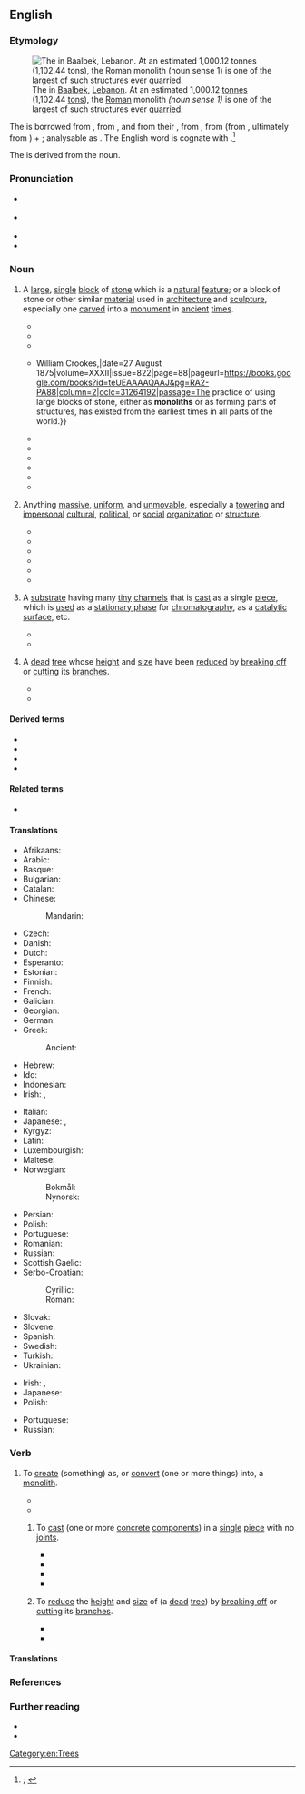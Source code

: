 ==English==
{{was wotd|2020|September|11}}

===Etymology===
[[File:Baalbek-stoneofpregnantwoman.jpg|thumb|The {{w|Stone of the Pregnant Woman}} in [[Baalbek]], [[Lebanon]]. At an estimated 1,000.12 [[tonne]]s (1,102.44 [[ton]]s), the [[Roman#Adjective|Roman]] monolith ''(noun sense 1)'' is one of the largest of such structures ever [[quarry#Verb|quarried]].]]

{{root|en|ine-pro|*mey-|*-}}
The {{glossary|noun}} is borrowed from {{bor|en|fr|monolithe|t=object made from a single block of stone}}, from {{der|en|frm|monolythe|t=made from a single block of stone}} {{qualifier|rare}}, and from their {{glossary|etymon}} {{bor|en|la|monolithus|t=made from a single block of stone}}, from {{der|en|grc|μονόλιθος|t=made from a single block of stone}}, from {{m|grc|μονο-|pos=prefix meaning ‘alone; single’}} (from {{m|grc|μόνος|t=alone; only, unique}}, ultimately from {{der|en|ine-pro|*mey-|t=little, small}}) + {{m|grc|λίθος|t=a stone; stone as a substance}}; analysable as {{confix|en|mono|lith}}. The English word is cognate with {{cog|de|monolith|t=made from a single block of stone}}.<ref>{{R:OED Online|pos=adj.'' and ''n|id=121455|date=December 2002|nodot=1}}; {{R:Lexico|pos=n}}</ref>

The {{glossary|verb}} is derived from the noun.

===Pronunciation===
* {{a|RP}} {{IPA|en|/ˈmɒnəlɪθ/|/ˈmɒnlɪθ/}}
* {{a|GA}} {{IPA|en|/ˈmɑnəˌlɪθ/}}
* {{audio|en|En-us-monolith.ogg|Audio (GA)}}
* {{hyphenation|en|mo|no|lith}}

===Noun===
{{en-noun}}

# {{lb|en|also|attributively}} A [[large]], [[single#Adjective|single]] [[block#Noun|block]] of [[stone#Noun|stone]] which is a [[natural#Adjective|natural]] [[feature#Noun|feature]]; or a block of stone or other similar [[material#Noun|material]] used in [[architecture]] and [[sculpture]], especially one [[carve]]d into a [[monument]] in [[ancient]] [[time#Noun|times]].
#: {{antonyms|en|polylith}}
#* {{quote-book|en|chapter=Tenth Arrondissement. Western Portion.|title=Galignani’s New Paris Guide, for 1856.{{nb...|Revised and Verified by Personal Inspection, and Arranged on an Entirely New Plan.}}|location=Paris|publisher=[[w:John Anthony Galignani|A[nthony] and W[illiam] Galignani & Co.]]{{nb...|rue de Rivoli, No. 224.}}|year=1856|page=355|pageurl=https://books.google.com.sg/books?id=TE1YAAAAcAAJ&pg=PA355|oclc=12630024|passage=''Tomb of [[w:Napoleon|Napoleon I]].'' [...] Twelve colossal statues, by [[w:James Pradier|[James] Pradier]], representing as many victories, stand against the pilasters, facing the tomb, consisting of an immense '''monolith''' of porphyry, weighing 135,000 lbs., and brought from Lake Onega in Finland at a cost of 140,000fr.}}
#* {{quote-journal|en|title=The Monthly Mirror of Fact and Rumour|magazine=The National Magazine|location=London|publisher=W. Tweedie{{nb...|337, Strand.}}|year=1862|volume=XII|page=48|pageurl=https://books.google.com/books?id=f14wAQAAMAAJ&pg=PA48|column=1|oclc=42299886|passage=Rumour, with her thousand tongues, affirms that the "Prince Albert Memorial" will not take the form of a '''monolith'''; we shall not be sorry to learn the fact of some more suitable monument having been decided upon.}}
#* {{quote-book|en|author=Charles G[odfrey] Leland|authorlink=Charles Godfrey Leland|chapter=Remarks on Colonel [Bardey] Kennon’s Letter|title={{w|Fusang}} or The Discovery of America by Chinese Buddhist Priests in the Fifth Century|location=London|publisher=[[w:Nicholas Trübner|Trübner & Co.]],{{nb...|Ludgate Hill.}}|year=1875|page=84|pageurl=https://books.google.com/books?id=qN9EAAAAIAAJ&pg=PA84|oclc=937510802|passage=[...] I do not think that the idea of a serpent with a ball at its mouth is so very palpable a religious symbol, and one so innate, that it should be the very first thing which would occur as an emblem of the great deity of the waters, to aboriginal Egyptians, to '''monolith'''-setters in Brittany, to mound-builders in Ohio, to Peruvians and Mexicans.}}
#* {{quote-journal|en|author=John Hawkshaw|authorlink=John Hawkshaw|title=British Association for the Advancement of Science. Bristol Meeting, August 25, 1875. Inaugural Address of the President, Sir John Hawkshaw, F.R.S.|editor={{w|William Crookes}}|journal=The Chemical News and Journal of Physical Science.{{nb...|with which is Incorporated the “Chemical Gazette.” A Journal of Practical Chemistry in All Its Applications to Pharmacy, Arts, and Manufactures.}}|location=London|publisher={{...|Published at the office, Boy Court, Ludgate Hill, E.C. and sold by all booksellers; printed by}} William Crookes,{{nb...|Chemical News Office, Boy Court, Ludgate Hill, E.C.}}|date=27 August 1875|volume=XXXII|issue=822|page=88|pageurl=https://books.google.com/books?id=teUEAAAAQAAJ&pg=RA2-PA88|column=2|oclc=31264192|passage=The practice of using large blocks of stone, either as '''monoliths''' or as forming parts of structures, has existed from the earliest times in all parts of the world.}}
#* {{quote-book|en|author=Daniel Kinnear Clark|authorlink=Daniel Kinnear Clark|chapter=Pair of Horizontal Compound Reversing Rail-mill Engines.{{nb...|Constructed by Messrs. Tannett Walker & Co., Leeds.}}|title=The Steam Engine: A Treatise on Steam Engines and Boilers.{{nb...|}}|location=London; Glasgow|publisher=[[w:Blackie and Son|Blackie & Son]]|year=1889|volume_plain=half-volume III|page=357|pageurl=https://books.google.com/books?id=w_E8xghOUgYC&pg=PA357|oclc=234118905|passage=Similar engines are erected in Yorkshire on concrete foundations, with a top layer of '''monolith''' or Bramley Fall stone, costing from £800 to £1000.}}
#* {{quote-book|en|author=W. W. Robson|quotee={{w|Arthur Conan Doyle}}|chapter=Introduction|mainauthor=Arthur Conan Doyle|title=[[w:The Hound of the Baskervilles|The Hound of the Baskervilles: Another Adventure of Sherlock Holmes]]|series=[[w:Oxford World's Classics|Oxford World’s Classics]]; The Oxford {{w|Sherlock Holmes}}|location=Oxford, Oxfordshire|publisher={{w|Oxford University Press}}|date=2 April 1901|year_published=1993 (1998 reissue)|page=xii|pageurl=https://books.google.com/books?id=aYLDRKrB7FUC&pg=PR12|isbn=978-0-19-283519-2|passage=On 2 April 1901 Doyle wrote to his mother from Rowe's Duchy Hotel at Princetown: [...] We did fourteen miles over the moor to-day and are now pleasantly weary. It is a great place, very sad and wild, dotted with the dwellings of prehistoric man, strange '''monoliths''' and huts and graves.}}
#* {{quote-book|en|title=Draft Farmington Resource Management Plan and Environmental Impact Statement|location=Farmington, N.M.|publisher={{w|Bureau of Land Management}}, [[w:United States Department of the Interior|U.S. Department of the Interior]]|month=March|year=1987|page=B-34|pageurl=https://books.google.com/books?id=MEbxAAAAMAAJ&pg=RA4-PA34|column=1|oclc=682055597|passage=Foothold Ruin sits on an isolated sandstone '''monolith''' with additional rooms at the base. Access up the '''monolith''' is by a set of footholds in the rockface.}}
#* {{quote-book|en|chapter=Arch Dams|editor=J. Paul Guyer|title=An Introduction to Design and Construction of Dams|location=El Macero, Calif.|publisher=The Clubhouse Press|year=2012|section=section 1.2.6.1 (Spacing of Monolith Joints)|page=32|pageurl=https://books.google.com/books?id=khFEDwAAQBAJ&pg=PA32|passage=The width of a '''monolith''' is the distance between '''monolith''' joints as measured along the axis of the dam. [...] In recent construction, '''monolith''' widths have been commonly set at approximately 50 feet but with some structures having '''monoliths''' ranging from 30 to 80 feet.}}
#* {{quote-journal|en|author=Henry Petroski|authorlink=Henry Petroski|title=The Washington Monument|archiveurl=https://web.archive.org/web/20200829160906/https://www.americanscientist.org/article/the-washington-monument|archivedate=29 August 2020|magazine={{w|American Scientist}}|location=New Haven, Conn.|publisher=[[w:Sigma Xi|Sigma Xi, the Scientific Research Society]]|month=January|year=2012|volume=100|issue=1|page=16|issn=0003-0996|oclc=891112584|passage=The Washington Monument is often described as an obelisk, and sometimes even as a "true obelisk," even though it is not. A true obelisk is a '''monolith''', a pylon formed out of a single piece of stone.}}
#* {{quote-book|en|author=Timothy P. Spira|chapter=Hickory Nut Falls, Chimney Rock State Park|title=Waterfalls & Wildflowers in the Southern Appalachians: Thirty Great Hikes|series=A Southern Gateways Guide|location=Chapel Hill, N.C.|publisher={{w|University of North Carolina Press}}|year=2015|section=part III (Hike Narratives)|page=100|pageurl=https://books.google.com/books?id=zf2BBgAAQBAJ&pg=PA100|isbn=978-1-4696-2264-4|passage=[...] Chimney Rock State Park is one of North Carolina's newest state parks. Its most famous landmark is the park's namesake, a spectacular granite '''monolith''' known as Chimney Rock, providing panoramic views of Lake Lure, the surrounding mountains, and nearby Piedmont.}}
# {{lb|en|also|attributively|and|figurative}} Anything [[massive]], [[uniform#Adjective|uniform]], and [[unmovable]], especially a [[towering#Adjective|towering]] and [[impersonal]] [[cultural]], [[political]], or [[social]] [[organization]] or [[structure#Noun|structure]].
#: {{antonyms|en|chimera}}
#* {{quote-book|en|author=Hans-Ulrich Boas|chapter=Some Remarks on Case Grammars as Bases for Contrastive Studies|editor=Jacek Fisiak|title=Theoretical Issues in Contrastive Linguistics|series=Amsterdam Studies in the Theory and History of Linguistic Science, Series IV, Current Issues in Linguistic Theory|seriesvolume=12|location=Amsterdam; Philadelphia, Pa.|publisher={{w|John Benjamins Publishing Company}}|year=1980|section=part II (Linguistic Models and Contrastive Studies of Language)|page=71|pageurl=https://books.google.com/books?id=IzZNbwrsFMsC&pg=PA71|isbn=978-90-272-3502-2|issn=0304-0763|passage=It was the setting up of generalizations of the first kind in [[w:Charles J. Fillmore|[Charles J.] Fillmore]] (1966a, b) and (1968a) that awarded case grammar the role of being, besides abstract syntax, the second crack in the transformational '''monolith''' of the late sixties.}}
#* {{quote-book|en|author=Joan Thirsk|authorlink=Joan Thirsk|chapter=Preface|title=The Rural Economy of England|series=History Series|seriesvolume=25|location=London|publisher=[[w:Continuum International Publishing Group|The Hambledon Press]]|year=1984|page=vi|pageurl=https://books.google.com/books?id=fY_2yFxGAPEC&pg=PR6|isbn=978-0-907628-28-6|passage=But English society is no '''monolith''', and it is a gross simplification to force it into one mould.}}
#* {{quote-book|en|author=Charles Patrick Neimeyer|chapter=A True Pell-mell of Human Souls: The Germans in the Continental Army|title=America at War: A Social History of the Continental Army|series=The American Social Experience Series|seriesvolume=33|location=New York, N.Y.; London|publisher={{w|New York University Press}}|year=1996|page=44|pageurl=https://books.google.com/books?id=MRd249P8IycC&pg=PA44|isbn=978-0-8147-5780-2|passage=Recent scholarship on colonial history has demonstrated that British America was not simply an English but rather a multicultural society. Far from being a homogeneous '''monolith''', colonial society comprised many divergent races and ethnic groups.}}
#* {{quote-book|en|author=Femi Ojo-Ade|authorlink=Femi Ojo Ade|chapter=[[w:Nicolás Guillén|Nicolas Guillén]]: Negritude and Nationalism|title=Being Black, Being Human: More Essays on Black Culture|location=Trenton, N.J.; Asmara, Eritrea|publisher=Africa World Press|year=1996|year_published=2004|page=157|pageurl=https://books.google.com/books?id=8k_DnWuLoS4C&pg=PA157|isbn=978-1-59221-043-5|passage=For whatever reason, one knows that the Senegalese poet-president &#91;{{w|Léopold Sédar Senghor}}&#93; became the Father of the ideology, cleverly weaving a network of cultural contributions and atavistic, essential, and behavioral components into a kind of black '''monolith''' hardly acceptable to anyone.}}
#* {{quote-book|en|author=Ernest Lawson Jr.|title=Political Bias Distortion, Based on Philosophical Agendas|location=[Bloomington, Ind.]|publisher={{w|Trafford Publishing}}|date=14 May 2012|page=168|pageurl=https://books.google.com/books?id=dfJXAAAAQBAJ&pg=PA168|isbn=978-1-4669-2902-9|passage=Southern Democratic plantation masters' prestige and dominance were equivalent to '''monolith''' monarchs. They had influence around the world, especially within the political arena.}}
#* {{quote-web|en|author=Jesse Hassenger|title=Disney Goes Viral with an Ambitious, Overstuffed ''{{w|Wreck-It Ralph}}'' Sequel|archiveurl=https://web.archive.org/web/20191121090639/https://film.avclub.com/disney-goes-viral-with-an-ambitious-overstuffed-wreck-1830370111|archivedate=21 November 2019|work={{w|The A.V. Club}}|date=14 November 2018|passage=Intentionally or not, the movie [''{{w|Ralph Breaks the Internet}}''] makes Disney feel as enormous as the internet itself, containing a series of micro-targeted idiosyncrasies and in-jokes that are nonetheless controlled by a cultural '''monolith''' (whether that's Disney or whatever massive corporation owns your local ISP).}}
# {{lb|en|chemistry}} A [[substrate]] having many [[tiny]] [[channel#Noun|channels]] that is [[cast#Verb|cast]] as a single [[piece#Noun|piece]], which is [[use#Verb|used]] as a [[stationary phase]] for [[chromatography]], as a [[catalytic]] [[surface#Noun|surface]], etc.
#* {{quote-journal|en|author=Pete Gagnon|title=Monoliths Emerge as Key Purification Methodology|archiveurl=https://web.archive.org/web/20081211191602/http://www.genengnews.com/articles/chitem.aspx?aid=2543|archivedate=11 December 2008|journal=Genetic Engineering & Biotechnology News|location=|publisher={{w|Mary Ann Liebert}}|date=1 August 2008|volume=28|issue=14|page=48|issn=1935-472X|oclc=884079966|passage=The conference chairman, Alois Jungbauer, Ph.D., professor at the University of Natural Resources and Applied Life Sciences in Vienna, defined a '''monolith''' as a continuous stationary-phase cast as a homogeneous column in a single piece. '''Monoliths''' are further characterized by a highly interconnected network of channels, most with sizes ranging from 1 to 5 µm. The adsorptive surface is directly accessible to solutes as they pass through the column.}}
#* {{quote-book|en|author=E. A. Abou Neel|author2=V. Salih|author3=J. C. Knowles|chapter=Phosphate-based Glasses|editor=Paul Ducheyne|title=Comprehensive Biomaterials|location=Amsterdam; Kidlington, Oxfordshire|publisher={{w|Elsevier}}|year=2011|volume=1 (Metallic, Ceramic and Polymeric Biomaterials)|page=291|pageurl=https://books.google.com/books?id=oa8YpRsD1kkC&pg=PA291|column=2|isbn=978-0-08-055302-3|passage=[W]ork performed by Gough ''et al.'' looked at the long-term culture (28 days) of craniofacial fibroblasts seeded on to '''monolith''' calcium/sodium phosphate glass surfaces.}}
# {{lb|en|Britain|horticulture}} A [[dead]] [[tree]] whose [[height]] and [[size#Noun|size]] have been [[reduce]]d by [[break off|breaking off]] or [[cut#Verb|cutting]] its [[branch#Noun|branches]].
#* {{quote-book|en|chapter=Tree Work: Assessment of Requirements” and “Ancient Trees in the Landscape: Advocacy for Holistic and Landscape-scale Management|editor=David Lonsdale|title=Ancient and Other Veteran Trees: Further Guidance on Management|archiveurl=https://web.archive.org/web/20200205213226/https://ancienttreeforum.co.uk/wp-content/uploads/2015/02/ATF_book.pdf|archivedate=5 February 2020|location=London|publisher={{w|The Tree Council}}|month=February|year=2013|pages=98 and 147|pageurl=https://ancienttreeforum.co.uk/wp-content/uploads/2015/02/ATF_book.pdf#page=99|isbn=978-0-904853-09-4|passage=&#91;[https://ancienttreeforum.co.uk/wp-content/uploads/2015/02/ATF_book.pdf#page=99 page 98]&#93; If a stub is to be retained, either for the reasons stated above, or when a tree is to be reduced to a "'''monolith'''" [...], unconventional methods of cutting or fracturing (not recommended in BS 3998) may be employed, [...] &#91;[https://ancienttreeforum.co.uk/wp-content/uploads/2015/02/ATF_book.pdf#page=148 page 147]&#93; Even dead standing or fallen trees are important, and so owners should be encouraged to be untidy-minded and to leave '''monoliths''' or fallen dead wood ''in situ''.}}
#* {{quote-journal|en|author=Jess Warren|title=New home for remains of oak tree that fell into Earley road|url=https://www.wokinghampaper.co.uk/new-home-for-remains-of-oak-tree-that-fell-into-earley-road/|newspaper=The Wokingham Paper|location=Wokingham, Berkshire|publisher=Xn Media|date=15 August 2020|issn=2058-5268|oclc=1064476638|passage=Stumps of older fallen trees, known as upright '''monoliths''', have incredible environmental value and can provide a home and food source for insects for decades.}}

====Derived terms====
* {{l|en|monolithal}}
* {{l|en|monolithic}}
* {{l|en|monolithically}}
* {{l|en|monolithism}}

====Related terms====
* {{l|en|megalith}}

====Translations====
{{trans-top|large, single block of stone}}
* Afrikaans: {{t|af|monoliet}}
* Arabic: {{t|ar|مونوليث}}
* Basque: {{t|eu|monolito}}
* Bulgarian: {{t|bg|монолит|m}}
* Catalan: {{t+|ca|monòlit|m}}
* Chinese:
*: Mandarin: {{t+|cmn|磐石|tr=pánshí}}
* Czech: {{t|cs|monolit|m}}
* Danish: {{t|da|monolit|c}}
* Dutch: {{t+|nl|monoliet|m}}
* Esperanto: {{t|eo|monolito}}
* Estonian: {{t|et|monoliit}}
* Finnish: {{t+|fi|monoliitti}}
* French: {{t+|fr|monolithe|m}}
* Galician: {{t|gl|monólito|m}}
* Georgian: {{t|ka|მონოლითი}}
* German: {{t+|de|Monolith|m}}
* Greek: {{t+|el|μονόλιθος|m}}
*: Ancient: {{t|grc|μονόλιθος|m}}
* Hebrew: {{t+|he|מונולית|m}}
* Ido: {{t+|io|monolito}}
* Indonesian: {{t+|id|monolit}}
* Irish: {{t|ga|monailit|f}}, {{t|ga|allait|f}}
{{trans-mid}}
* Italian: {{t+|it|monolito|m}}
* Japanese: {{t|ja|一枚岩|tr=ichimaiiwa}}, {{t|ja|モノリス}}
* Kyrgyz: {{t|ky|монолит}}
* Latin: {{t|la|monolithus}}
* Luxembourgish: {{t|lb|monolith}}
* Maltese: {{t|mt|monolit|m}}
* Norwegian:
*: Bokmål: {{t|no|monolitt|m}}
*: Nynorsk: {{t|nn|monolitt|m}}
* Persian: {{t|fa|مونولیت}}
* Polish: {{t|pl|monolit|m}}
* Portuguese: {{t+|pt|monólito|m}}
* Romanian: {{t+|ro|monolit|n}}
* Russian: {{t+|ru|моноли́т|f}}
* Scottish Gaelic: {{t|gd|tursa}} {{qualifier|vertical}}
* Serbo-Croatian:
*: Cyrillic: {{t|sh|моно̀лӣт|m}}
*: Roman: {{t+|sh|monòlīt|m}}
* Slovak: {{t|sk|monolit}}
* Slovene: {{t|sl|monolit}}
* Spanish: {{t+|es|monolito|m}}
* Swedish: {{t+|sv|monolit}}
* Turkish: {{t+|tr|monolit}}
* Ukrainian: {{t|uk|моноліт|m}}
{{trans-bottom}}

{{trans-top|anything massive, uniform, and unmovable}}
* Irish: {{t|ga|monailit|f}}, {{t|ga|allait|f}}
* Japanese: {{t|ja|一枚岩|tr=ichimaiiwa}}
* Polish: {{t|pl|monolit|m}}
{{trans-mid}}
* Portuguese: {{t+|pt|monólito|m}}
* Russian: {{t+|ru|моноли́т|f}}
{{trans-bottom}}

{{trans-top|substrate having many tiny channels that is cast as a single piece}}
{{trans-mid}}
{{trans-bottom}}

{{trans-top|dead tree whose height and size have been reduced by breaking off or cutting its branches}}
{{trans-mid}}
{{trans-bottom}}

===Verb===
{{en-verb}}

# {{lb|en|transitive}} To [[create]] (something) as, or [[convert#verb|convert]] (one or more things) into, a [[monolith#Noun|monolith]].
#* {{quote-book|en|author=Daniel Martin Varisco|authorlink=Daniel Martin Varisco|chapter=''Beyond the Veil'': At Play in the Bed of the Prophet|title=Islam Obscured: The Rhetoric of Anthropological Representation|series=Contemporary Anthropology of Religion|location=New York, N.Y.; Basingstoke, Hampshire|publisher={{w|Palgrave Macmillan}}|year=2005|page=96|pageurl=https://books.google.com/books?id=xePFAAAAQBAJ&pg=PA96|doi=10.1057/9781403973429|isbn=978-1-4039-6772-5|passage=[[w:Fatema Mernissi|[Fatema] Mernissi]] constructs a single dominant view of sexuality among Muslims while she purports to be doing sociology or anthropology. [...] [I]s it Mernissi's contention that only Islam is '''monolithed''' in stone by an overarching patriarchy?}}
#* {{quote-book|en|author=Committee on Waste Forms Technology and Performance, Division of Earth and Life Studies, Nuclear and Radiation Studies Board, [[w:National Academies of Sciences, Engineering, and Medicine|National Research Council]]|chapter=Waste Processing and Waste Form Production|title=Waste Forms Technology and Performance: Final Report|location=Washington, D.C.|publisher={{w|National Academies Press}}|year=2011|page=101|pageurl=https://books.google.com/books?id=BCT23WYO4yoC&pg=PA128|isbn=978-0-309-18733-6|passage=Secondary waste solids such as fines from high-temperature filters and the bag house can be mixed with the bed product and '''monolithed''' for disposal.}}
## {{lb|en|construction}} To [[cast#Verb|cast]] (one or more [[concrete#Noun|concrete]] [[component]]s) in a [[single#Adjective|single]] [[piece#Noun|piece]] with no [[joint#Noun|joints]].
##* {{quote-journal|en|journal=Ferro-concrete: The Monthly Review of Reinforced Concrete|location=London|publisher=London & Norwich Press|year=1927|volume=19|page=58|oclc=194580763|passage=It should be noted that the parapets, also '''monolithing''' with the decking slab, contribute an important share to the effective resistance of the work.}}
##* {{quote-book|en|title=New Horizons: Topmost Dams of the World|location=Tokyo|publisher=Nihon Damu Kyōkai [Japan Dam Association]|year=1963|page=229|column=2|oclc=4808866|passage=The main construction operations are the following: [...] 101,000 cu m of pre-fabricated concrete and 89,000 cu m for '''monolithing''' pre-fabricated structures.}}
##* {{quote-journal|en|journal=Proceedings of the World Conference on Earthquake Engineering|location=Berkeley, Calif.|publisher=University Extension, Department of Engineering, {{w|Earthquake Engineering Research Institute}}|year=1965|volume=3|page=614|issn=0084-1560|oclc=981320362|passage=The idea of joint action of carrying constructions for the seismic load by '''monolithing''' horizontal and vertical joints is [the] basis of designing frameless large panel buildings for earthquake resistance [...]}}
##* {{quote-book|en|author=J. A. Martin-Caro|author2=I. Paniagua|chapter=Erbil Citadel Restoration: Some Thoughts on Earth-built Constructions Exposed to Seismic Action|editor=C[arlos] A. Brebbia|title=Sustainable Development|series=WIT Transactions on the Built Environment|seriesvolume=168|location=Ashurst, Hampshire|publisher=[[w:Wessex Institute of Technology|WIT Press]]; Billerica, Mass.: Computational Mechanics International|year=2016|volume=1|section=section 9 (Architectural Heritage)|page=588|pageurl=https://books.google.com/books?id=vxoACwAAQBAJ&pg=PA588|isbn=978-1-78466-165-6|issn=1746-4498|passage=Foundations were tied and '''monolithed''', ductility was added to the structures [...] and specific measures were prescribed for each building, designed to prevent the entry of water into the ground; prohibiting wells, and channeling surface runoff.}}
## {{lb|en|Britain|horticulture}} To [[reduce]] the [[height]] and [[size#Noun|size]] of (a [[dead]] [[tree]]) by [[break off|breaking off]] or [[cut#Verb|cutting]] its [[branch#Noun|branches]].
##* {{quote-web|en|author=Daniel Clark|title=Campaigners Tie Themselves to Historic Cowick Barton Oak Tree that Council Says is Dangerous|archiveurl=https://web.archive.org/web/20181206130936/https://www.devonlive.com/news/devon-news/campaigners-tie-themselves-historic-cowick-2293717|archivedate=6 December 2018|work=Devon Live|date=5 December 2018|passage=Residents who use the park regularly for sports say they are gobsmacked that the council consider cutting the tree down as the only option. But the council have said that public safety is paramount when assessing damaged trees, a branch crashing down could kill someone, and that the tree is not being cut down but just '''monolithed'''.}}
##* {{quote-journal|en|author=Emma Ferguson|title=|archiveurl=https://web.archive.org/web/20200219224017/https://www.falmouthpacket.co.uk/news/18243844.trees-cut-falmouths-tregoniggie-woods/|archivedate=19 February 2020|newspaper=The Falmouth Packet|location=Falmouth, Cornwall|publisher={{w|Packet Newspapers}}|date=19 February 2020|issn=1466-7193|oclc=749947014|passage=The go-ahead has been given to fell 23 Lawson cypress and ‘'''monolith'''’ (reduce to their main stems, without branches) four dead alder, which made up part of the woodland off Bickland Water Road.}}

====Translations====
{{trans-top|to create as, or convert into, a monolith}}
{{trans-mid}}
{{trans-bottom}}

{{trans-top|to cast (one or more concrete components) in a single piece with no joints}}
{{trans-mid}}
{{trans-bottom}}

{{trans-top|to reduce the height and size of (a dead tree) by breaking off or cutting its branches}}
{{trans-mid}}
{{trans-bottom}}

===References===
<references />

===Further reading===
* {{pedia}}
* {{pedia|monolith (disambiguation)}}

[[Category:en:Trees]]
